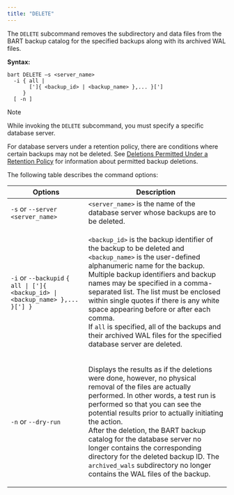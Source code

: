 ```yaml
---
title: "DELETE"
---
```


<div id="delete" class="registered_link"></div>

The `DELETE` subcommand removes the subdirectory and data files from the BART backup catalog for the specified backups along with its archived WAL files.

**Syntax:**

```
bart DELETE –s <server_name>
  -i { all |
       [']{ <backup_id> | <backup_name> },... }[']
     }
  [ -n ]
```

<div class="note">

<div class="title">

Note

</div>

While invoking the `DELETE` subcommand, you must specify a specific database server.

</div>

For database servers under a retention policy, there are conditions where certain backups may not be deleted. See [Deletions Permitted Under a Retention Policy](../02_managing_backups_using_a_retention_policy/04_managing_the_backups_based_on_the_retention_policy/#deletions_permitted_under_retention_policy) for information about permitted backup deletions.

The following table describes the command options:

<table><thead><tr class="header"><th>Options</th><th>Description</th></tr></thead><tbody><tr class="odd"><td><code>-s</code> or <code>--server &lt;server_name&gt;</code></td><td><code>&lt;server_name&gt;</code> is the name of the database server whose backups are to be deleted.</td></tr><tr class="even"><td><code>-i</code> or <code>--backupid</code> <code>&#123; all | [']&#123; &lt;backup_id&gt; | &lt;backup_name&gt; &#125;,... &#125;['] &#125;</code></td><td><p><code>&lt;backup_id&gt;</code> is the backup identifier of the backup to be deleted and <code>&lt;backup_name&gt;</code> is the user-defined alphanumeric name for the backup.<br />
Multiple backup identifiers and backup names may be specified in a comma-separated list. The list must be enclosed within single quotes if there is any white space appearing before or after each comma.<br />
If <code>all</code> is specified, all of the backups and their archived WAL files for the specified database server are deleted.</p></td></tr><tr class="odd"><td><code>-n</code> or <code>--dry-run</code></td><td><p>Displays the results as if the deletions were done, however, no physical removal of the files are actually performed. In other words, a test run is performed so that you can see the potential results prior to actually initiating the action.<br />
After the deletion, the BART backup catalog for the database server no longer contains the corresponding directory for the deleted backup ID. The <code>archived_wals</code> subdirectory no longer contains the WAL files of the backup.</p></td></tr></tbody></table>
